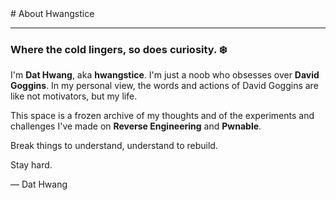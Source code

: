 
<BaseLayout title="About">
  <BaseCard title="About">
# About Hwangstice

---

### Where the cold lingers, so does curiosity. ❄️

I'm **Dat Hwang**, aka **hwangstice**. I'm just a noob who obsesses over **David Goggins**. In my personal view, the words and actions of David Goggins are like not motivators, but my life.

This space is a frozen archive of my thoughts and of the experiments and challenges I've made on **Reverse Engineering** and **Pwnable**.

Break things to understand, understand to rebuild.

Stay hard.

— Dat Hwang



  </BaseCard>
</BaseLayout>
